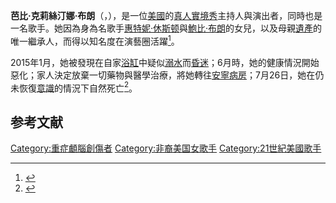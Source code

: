 {{NoteTA
|G1=Show
|1=zh-cn:惠特妮; zh-tw:惠妮; zh-hk:雲妮;
|2=zh-cn:休斯顿; zh-tw:休斯頓; zh-hk:侯斯頓;
|5=zh:真人實境秀;zh-hans:真人实境秀;zh-hk:真人實境騷;zh-tw:真人實境秀;
|6=zh-cn:鮑比·布朗; zh-tw:巴比·布朗; zh-hk:鮑比·布朗;
}}
{{Infobox person
| name         = 芭比·克莉絲汀娜·布朗 <br>{{lang|en|Bobbi Kristina Brown}}
| image        = Bobbi Kristina Brown.JPG
| image_size   = 
| alt          =
| caption      = 布朗在[[早安美國|早安美國]]音樂會上表演，2009年
| birth_date   = {{Birth date|1993|3|4}}
| birth_place  = {{USA}}[[紐澤西州|紐澤西州]]{{le|利文斯頓 (紐澤西)|Livingston, New Jersey|利文斯頓}}
| death_date   = {{death date and age|2015|7|26|1993|3|4}}
| death_place  = {{USA}}[[喬治亞州|喬治亞州]][[杜魯斯_(喬治亞州)|杜魯斯]]
| death_cause  = 
| occupation   = [[真人實境秀|真人實境秀]]主持人，[[演員|演員]]，[[歌手|歌手]]
| years_active = 
| known_for    = 惠特妮·休斯顿[[遺產|遺產]]的女性[[繼承人|繼承人]]
| parents      = [[鮑比·布朗|鮑比·布朗]]<br />惠特妮·休斯顿（已故）
| partner      = 尼克·戈登 （Nick Gordon）（2012{{ndash}}2015）<!-- See passage/citations below. -->
| relatives    = {{Unbulleted list|[[Cissy_Houston|Cissy Houston]]（外祖母）|[[Dee_Dee_Warwick|Dee Dee Warwick]]|[[Dionne_Warwick|Dionne Warwick]]|[[李奧汀·普萊絲|李奧汀·普萊絲]]（表姐妹）}}
}}
'''芭比·克莉絲汀娜·布朗'''（{{lang-en|Bobbi Kristina Brown}}，{{bd|1993年|3月4日|2015年|7月26日|catIdx=Brown}}），是一位[[美國|美國]]的[[真人實境秀|真人實境秀]]主持人與演出者，同時也是一名歌手。她因為身為名歌手[[惠特妮·休斯顿|惠特妮·休斯顿]]與[[鮑比·布朗|鮑比·布朗]]的女兒，以及母親[[遺產|遺產]]的唯一繼承人，而得以知名度在演藝圈活躍<ref name=BBCZH>{{cite news|author1=編譯：劉子維　責編：葉靖斯|title=已故美國歌手惠特尼·休斯頓22歲女兒過世|url=http://www.bbc.com/zhongwen/trad/world/2015/07/150727_whitney_houston_daughter_dies|accessdate=2015-07-27|agency=[[BBC中文網|BBC中文網]]|date=2015-07-27|archive-date=2015-07-30|archive-url=https://web.archive.org/web/20150730041733/http://www.bbc.com/zhongwen/trad/world/2015/07/150727_whitney_houston_daughter_dies|dead-url=no}}</ref>。

2015年1月，她被發現在自家[[浴缸|浴缸]]中疑似[[溺水|溺水]]而[[昏迷|昏迷]]；6月時，她的健康情況開始惡化；家人決定放棄一切藥物與醫學治療，將她轉往[[安寧病房|安寧病房]]；7月26日，她在仍未恢復[[意識|意識]]的情況下自然死亡<ref name=appletw>{{cite news|title=昏迷近半年　惠妮休斯頓愛女芭比去世|url=http://www.appledaily.com.tw/realtimenews/article/new/20150727/655960/|accessdate=2015-07-27|agency=[[台灣蘋果日報|台灣蘋果日報]]|date=2015-07-27|archive-date=2015-07-30|archive-url=https://web.archive.org/web/20150730040803/http://www.appledaily.com.tw/realtimenews/article/new/20150727/655960|dead-url=no}}</ref>。

==参考文献==
{{reflist}}
{{Authority control}}
{{美國人小作品}}
{{DEFAULTSORT:Brown, Bobbi Kristina}}
[[Category:重症顱腦創傷者|Category:重症顱腦創傷者]]
[[Category:非裔美国女歌手|Category:非裔美国女歌手]]
[[Category:21世紀美國歌手|Category:21世紀美國歌手]]